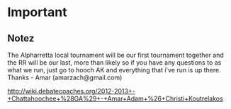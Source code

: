 =Important= 
==Notez== 

The Alpharretta local tournament will be our first tournament together and the RR will be our last, more than likely so if you have any questions to as what we run, just go to hooch AK and everything that i've run is up there. 
Thanks - Amar (amarzach@gmail.com)

http://wiki.debatecoaches.org/2012-2013+-+Chattahoochee+%28GA%29+-+Amar+Adam+%26+Christi+Koutrelakos